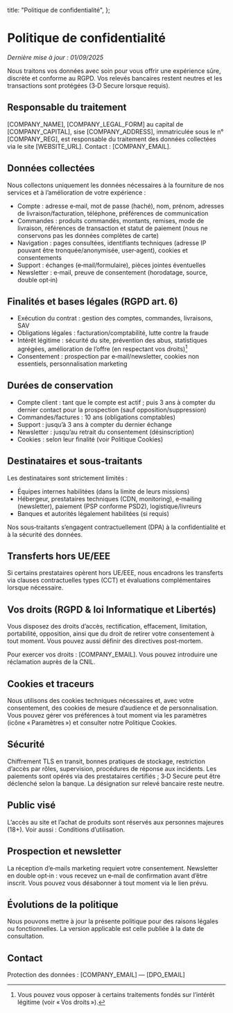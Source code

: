   title: "Politique de confidentialité",
};

# Politique de confidentialité

_Dernière mise à jour : 01/09/2025_

Nous traitons vos données avec soin pour vous offrir une expérience sûre, discrète et conforme au RGPD. Vos relevés bancaires restent neutres et les transactions sont protégées (3‑D Secure lorsque requis).

## Responsable du traitement

[COMPANY_NAME], [COMPANY_LEGAL_FORM] au capital de [COMPANY_CAPITAL], sise
[COMPANY_ADDRESS], immatriculée sous le n° [COMPANY_REG], est responsable du
traitement des données collectées via le site [WEBSITE_URL]. Contact :
[COMPANY_EMAIL].

## Données collectées

Nous collectons uniquement les données nécessaires à la fourniture de nos
services et à l’amélioration de votre expérience :

- Compte : adresse e‑mail, mot de passe (haché), nom, prénom, adresses de
  livraison/facturation, téléphone, préférences de communication
- Commandes : produits commandés, montants, remises, mode de livraison,
  références de transaction et statut de paiement (nous ne conservons pas les
  données complètes de carte)
- Navigation : pages consultées, identifiants techniques (adresse IP pouvant
  être tronquée/anonymisée, user‑agent), cookies et consentements
- Support : échanges (e‑mail/formulaire), pièces jointes éventuelles
- Newsletter : e‑mail, preuve de consentement (horodatage, source, double
  opt‑in)

## Finalités et bases légales (RGPD art. 6)

- Exécution du contrat : gestion des comptes, commandes, livraisons, SAV
- Obligations légales : facturation/comptabilité, lutte contre la fraude
- Intérêt légitime : sécurité du site, prévention des abus, statistiques
  agrégées, amélioration de l’offre (en respectant vos droits)[^int]
- Consentement : prospection par e‑mail/newsletter, cookies non essentiels,
  personnalisation marketing

[^int]:
    Vous pouvez vous opposer à certains traitements fondés sur l’intérêt
    légitime (voir « Vos droits »).

## Durées de conservation

- Compte client : tant que le compte est actif ; puis 3 ans à compter du dernier
  contact pour la prospection (sauf opposition/suppression)
- Commandes/factures : 10 ans (obligations comptables)
- Support : jusqu’à 3 ans à compter du dernier échange
- Newsletter : jusqu’au retrait du consentement (désinscription)
- Cookies : selon leur finalité (voir Politique Cookies)

## Destinataires et sous‑traitants

Les destinataires sont strictement limités :

- Équipes internes habilitées (dans la limite de leurs missions)
- Hébergeur, prestataires techniques (CDN, monitoring), e‑mailing (newsletter),
  paiement (PSP conforme PSD2), logistique/livreurs
- Banques et autorités légalement habilitées (si requis)

Nos sous‑traitants s’engagent contractuellement (DPA) à la confidentialité et à
la sécurité des données.

## Transferts hors UE/EEE

Si certains prestataires opèrent hors UE/EEE, nous encadrons les transferts via
clauses contractuelles types (CCT) et évaluations complémentaires lorsque
nécessaire.

## Vos droits (RGPD & loi Informatique et Libertés)

Vous disposez des droits d’accès, rectification, effacement, limitation,
portabilité, opposition, ainsi que du droit de retirer votre consentement à tout
moment. Vous pouvez aussi définir des directives post‑mortem.

Pour exercer vos droits : [COMPANY_EMAIL]. Vous pouvez introduire une réclamation
auprès de la CNIL.

## Cookies et traceurs

Nous utilisons des cookies techniques nécessaires et, avec votre consentement,
des cookies de mesure d’audience et de personnalisation. Vous pouvez gérer vos
préférences à tout moment via les paramètres (icône « Paramètres ») et consulter
notre Politique Cookies.

## Sécurité

Chiffrement TLS en transit, bonnes pratiques de stockage, restriction d’accès
par rôles, supervision, procédures de réponse aux incidents. Les paiements sont
opérés via des prestataires certifiés ; 3‑D Secure peut être déclenché selon la
banque. La désignation sur relevé bancaire reste neutre.

## Public visé

L’accès au site et l’achat de produits sont réservés aux personnes majeures
(18+). Voir aussi : Conditions d’utilisation.

## Prospection et newsletter

La réception d’e‑mails marketing requiert votre consentement. Newsletter en
double opt‑in : vous recevez un e‑mail de confirmation avant d’être inscrit.
Vous pouvez vous désabonner à tout moment via le lien prévu.

## Évolutions de la politique

Nous pouvons mettre à jour la présente politique pour des raisons légales ou
fonctionnelles. La version applicable est celle publiée à la date de
consultation.

## Contact

Protection des données : [COMPANY_EMAIL] — [DPO_EMAIL]
